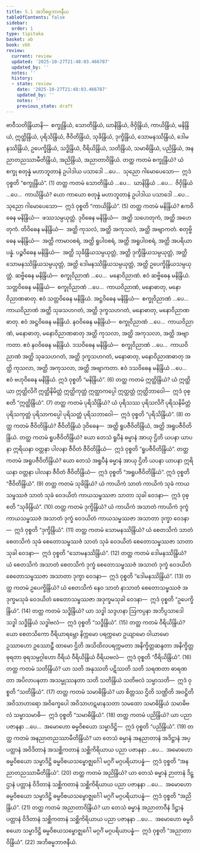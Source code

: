 ```yaml
---
title: 5.1 အဘိဓမ္မဘာဇနီယ
tableOfContents: false
sidebar:
  order: 1
type: tipitaka
basket: ab
book: vbh
review:
  current: review
  updated: '2025-10-27T21:48:03.466787'
  updated_by: ''
  notes: ''
  history:
  - state: review
    date: '2025-10-27T21:48:03.466787'
    updated_by: ''
    notes: ''
    previous_state: draft
---
```



<ReviewStatus review={frontmatter.review} showDetails={true} />

<HypothesisAnnotation frontmatter={frontmatter} />

<DynamicBreadcrumb />

<Division number="219" book="vbh" e="ch" v="30" p="128">

<Paragraph number="859" book="vbh">
ဗာဝီသတိန္ဒြိယာနိ—  စက္ခုန္ဒြိယံ, သောတိန္ဒြိယံ, ဃာနိန္ဒြိယံ, ဇိဝှိန္ဒြိယံ, ကာယိန္ဒြိယံ, မနိန္ဒြိယံ, ဣတ္ထိန္ဒြိယံ, ပုရိသိန္ဒြိယံ, ဇီဝိတိန္ဒြိယံ, သုခိန္ဒြိယံ, ဒုက္ခိန္ဒြိယံ, သောမနဿိန္ဒြိယံ, ဒေါမနဿိန္ဒြိယံ, ဥပေက္ခိန္ဒြိယံ, သဒ္ဓိန္ဒြိယံ, ဝီရိယိန္ဒြိယံ, သတိန္ဒြိယံ, သမာဓိန္ဒြိယံ, ပညိန္ဒြိယံ, အနညာတညဿာမီတိန္ဒြိယံ, အညိန္ဒြိယံ, အညာတာဝိန္ဒြိယံ.
</Paragraph>

</Division>
<Division number="220" book="vbh" e="ch" v="30" p="128">

<Paragraph number="860" book="vbh">
တတ္ထ ကတမံ စက္ခုန္ဒြိယံ? ယံ စက္ခု စတုန္နံ မဟာဘူတာနံ ဥပါဒါယ ပသာဒေါ …ပေ…  သုညော ဂါမောပေသော—  ဣဒံ ဝုစ္စတိ “စက္ခုန္ဒြိယံ”. (1)
</Paragraph>

<Paragraph number="861" book="vbh">
တတ္ထ ကတမံ သောတိန္ဒြိယံ …ပေ…  ဃာနိန္ဒြိယံ …ပေ…  ဇိဝှိန္ဒြိယံ …ပေ…  ကာယိန္ဒြိယံ? ယော ကာယော စတုန္နံ မဟာဘူတာနံ ဥပါဒါယ ပသာဒေါ …ပေ…  သုညော ဂါမောပေသော—  ဣဒံ ဝုစ္စတိ “ကာယိန္ဒြိယံ”. (5)
</Paragraph>

<Paragraph number="862" book="vbh">
တတ္ထ ကတမံ မနိန္ဒြိယံ? ဧကဝိဓေန မနိန္ဒြိယံ—  ဖဿသမ္ပယုတ္တံ. ဒုဝိဓေန မနိန္ဒြိယံ—  အတ္ထိ သဟေတုကံ, အတ္ထိ အဟေတုကံ. တိဝိဓေန မနိန္ဒြိယံ—  အတ္ထိ ကုသလံ, အတ္ထိ အကုသလံ, အတ္ထိ အဗျာကတံ. စတုဗ္ဗိဓေန မနိန္ဒြိယံ—  အတ္ထိ ကာမာဝစရံ, အတ္ထိ ရူပါဝစရံ, အတ္ထိ အရူပါဝစရံ, အတ္ထိ အပရိယာပန္နံ. ပဉ္စဝိဓေန မနိန္ဒြိယံ—  အတ္ထိ သုခိန္ဒြိယသမ္ပယုတ္တံ, အတ္ထိ ဒုက္ခိန္ဒြိယသမ္ပယုတ္တံ, အတ္ထိ သောမနဿိန္ဒြိယသမ္ပယုတ္တံ, အတ္ထိ ဒေါမနဿိန္ဒြိယသမ္ပယုတ္တံ, အတ္ထိ ဥပေက္ခိန္ဒြိယသမ္ပယုတ္တံ. ဆဗ္ဗိဓေန မနိန္ဒြိယံ—  စက္ခုဝိညာဏံ …ပေ…  မနောဝိညာဏံ. ဧဝံ ဆဗ္ဗိဓေန မနိန္ဒြိယံ.
</Paragraph>

<Paragraph number="863" book="vbh">
သတ္တဝိဓေန မနိန္ဒြိယံ—  စက္ခုဝိညာဏံ …ပေ…  ကာယဝိညာဏံ, မနောဓာတု, မနောဝိညာဏဓာတု. ဧဝံ သတ္တဝိဓေန မနိန္ဒြိယံ.
</Paragraph>

<Paragraph number="864" book="vbh">
အဋ္ဌဝိဓေန မနိန္ဒြိယံ—  စက္ခုဝိညာဏံ …ပေ…  ကာယဝိညာဏံ အတ္ထိ သုခသဟဂတံ, အတ္ထိ ဒုက္ခသဟဂတံ, မနောဓာတု, မနောဝိညာဏဓာတု. ဧဝံ အဋ္ဌဝိဓေန မနိန္ဒြိယံ.
</Paragraph>

<Paragraph number="865" book="vbh">
နဝဝိဓေန မနိန္ဒြိယံ—  စက္ခုဝိညာဏံ …ပေ…  ကာယဝိညာဏံ, မနောဓာတု, မနောဝိညာဏဓာတု အတ္ထိ ကုသလာ, အတ္ထိ အကုသလာ, အတ္ထိ အဗျာကတာ. ဧဝံ နဝဝိဓေန မနိန္ဒြိယံ.
</Paragraph>

<Paragraph number="866" book="vbh">
ဒသဝိဓေန မနိန္ဒြိယံ—  စက္ခုဝိညာဏံ …ပေ…  ကာယဝိညာဏံ အတ္ထိ သုခသဟဂတံ, အတ္ထိ ဒုက္ခသဟဂတံ, မနောဓာတု, မနောဝိညာဏဓာတု အတ္ထိ ကုသလာ, အတ္ထိ အကုသလာ, အတ္ထိ အဗျာကတာ. ဧဝံ ဒသဝိဓေန မနိန္ဒြိယံ …ပေ…  ဧဝံ ဗဟုဝိဓေန မနိန္ဒြိယံ. ဣဒံ ဝုစ္စတိ “မနိန္ဒြိယံ”. (6)
</Paragraph>

<Paragraph number="867" book="vbh">
တတ္ထ ကတမံ ဣတ္ထိန္ဒြိယံ? ယံ ဣတ္ထိယာ ဣတ္ထိလိင်္ဂံ ဣတ္ထိနိမိတ္တံ ဣတ္ထိကုတ္တံ ဣတ္ထာကပ္ပေါ ဣတ္ထတ္တံ ဣတ္ထိဘာဝေါ—  ဣဒံ ဝုစ္စတိ “ဣတ္ထိန္ဒြိယံ”. (7)
</Paragraph>

<Paragraph number="868" book="vbh">
တတ္ထ ကတမံ ပုရိသိန္ဒြိယံ? ယံ ပုရိသဿ ပုရိသလိင်္ဂံ ပုရိသနိမိတ္တံ ပုရိသကုတ္တံ ပုရိသာကပ္ပေါ ပုရိသတ္တံ ပုရိသဘာဝေါ—  ဣဒံ ဝုစ္စတိ “ပုရိသိန္ဒြိယံ”. (8)
</Paragraph>

<Paragraph number="869" book="vbh">
တတ္ထ ကတမံ ဇီဝိတိန္ဒြိယံ? ဇီဝိတိန္ဒြိယံ ဒုဝိဓေန—  အတ္ထိ ရူပဇီဝိတိန္ဒြိယံ, အတ္ထိ အရူပဇီဝိတိန္ဒြိယံ.
</Paragraph>

<Paragraph number="870" book="vbh">
တတ္ထ ကတမံ ရူပဇီဝိတိန္ဒြိယံ? ယော တေသံ ရူပီနံ ဓမ္မာနံ အာယု ဌိတိ ယပနာ ယာပနာ ဣရိယနာ ဝတ္တနာ ပါလနာ ဇီဝိတံ ဇီဝိတိန္ဒြိယံ—  ဣဒံ ဝုစ္စတိ “ရူပဇီဝိတိန္ဒြိယံ”.
</Paragraph>

<Paragraph number="871" book="vbh">
တတ္ထ ကတမံ အရူပဇီဝိတိန္ဒြိယံ? ယော တေသံ အရူပီနံ ဓမ္မာနံ အာယု ဌိတိ ယပနာ ယာပနာ ဣရိယနာ ဝတ္တနာ ပါလနာ ဇီဝိတံ ဇီဝိတိန္ဒြိယံ—  ဣဒံ ဝုစ္စတိ “အရူပဇီဝိတိန္ဒြိယံ”. ဣဒံ ဝုစ္စတိ “ဇီဝိတိန္ဒြိယံ”. (9)
</Paragraph>

<Paragraph number="872" book="vbh">
တတ္ထ ကတမံ သုခိန္ဒြိယံ? ယံ ကာယိကံ သာတံ ကာယိကံ သုခံ ကာယသမ္ဖဿဇံ သာတံ သုခံ ဝေဒယိတံ ကာယသမ္ဖဿဇာ သာတာ သုခါ ဝေဒနာ—  ဣဒံ ဝုစ္စတိ “သုခိန္ဒြိယံ”. (10)
</Paragraph>

<Paragraph number="873" book="vbh">
တတ္ထ ကတမံ ဒုက္ခိန္ဒြိယံ? ယံ ကာယိကံ အသာတံ ကာယိကံ ဒုက္ခံ ကာယသမ္ဖဿဇံ အသာတံ ဒုက္ခံ ဝေဒယိတံ ကာယသမ္ဖဿဇာ အသာတာ ဒုက္ခာ ဝေဒနာ—  ဣဒံ ဝုစ္စတိ “ဒုက္ခိန္ဒြိယံ”. (11)
</Paragraph>

<Paragraph number="874" book="vbh">
တတ္ထ ကတမံ သောမနဿိန္ဒြိယံ? ယံ စေတသိကံ သာတံ စေတသိကံ သုခံ စေတောသမ္ဖဿဇံ သာတံ သုခံ ဝေဒယိတံ စေတောသမ္ဖဿဇာ သာတာ သုခါ ဝေဒနာ—  ဣဒံ ဝုစ္စတိ “သောမနဿိန္ဒြိယံ”. (12)
</Paragraph>

<Paragraph number="875" book="vbh">
တတ္ထ ကတမံ ဒေါမနဿိန္ဒြိယံ? ယံ စေတသိကံ အသာတံ စေတသိကံ ဒုက္ခံ စေတောသမ္ဖဿဇံ အသာတံ ဒုက္ခံ ဝေဒယိတံ စေတောသမ္ဖဿဇာ အသာတာ ဒုက္ခာ ဝေဒနာ—  ဣဒံ ဝုစ္စတိ “ဒေါမနဿိန္ဒြိယံ”. (13)
</Paragraph>

<Paragraph number="876" book="vbh">
တတ္ထ ကတမံ ဥပေက္ခိန္ဒြိယံ? ယံ စေတသိကံ နေဝ သာတံ နာသာတံ စေတောသမ္ဖဿဇံ အဒုက္ခမသုခံ ဝေဒယိတံ စေတောသမ္ဖဿဇာ အဒုက္ခမသုခါ ဝေဒနာ—  ဣဒံ ဝုစ္စတိ “ဥပေက္ခိန္ဒြိယံ”. (14)
</Paragraph>

<Paragraph number="877" book="vbh">
တတ္ထ ကတမံ သဒ္ဓိန္ဒြိယံ? ယာ သဒ္ဓါ သဒ္ဒဟနာ ဩကပ္ပနာ အဘိပ္ပသာဒေါ သဒ္ဓါ သဒ္ဓိန္ဒြိယံ သဒ္ဓါဗလံ—  ဣဒံ ဝုစ္စတိ “သဒ္ဓိန္ဒြိယံ”. (15)
</Paragraph>

<Paragraph number="878" book="vbh">
တတ္ထ ကတမံ ဝီရိယိန္ဒြိယံ? ယော စေတသိကော ဝီရိယာရမ္ဘော နိက္ကမော ပရက္ကမော ဥယျာမော ဝါယာမော ဥဿာဟော ဥဿောဠှီ ထာမော ဌိတိ အသိထိလပရက္ကမတာ အနိက္ခိတ္တဆန္ဒတာ အနိက္ခိတ္တဓုရတာ ဓုရသမ္ပဂ္ဂါဟော ဝီရိယံ ဝီရိယိန္ဒြိယံ ဝီရိယဗလံ—  ဣဒံ ဝုစ္စတိ “ဝီရိယိန္ဒြိယံ”. (16)
</Paragraph>

<Paragraph number="879" book="vbh">
တတ္ထ ကတမံ သတိန္ဒြိယံ? ယာ သတိ အနုဿတိ ပဋိဿတိ သတိ သရဏတာ ဓာရဏတာ အပိလာပနတာ အသမ္မုဿနတာ သတိ သတိန္ဒြိယံ သတိဗလံ သမ္မာသတိ—  ဣဒံ ဝုစ္စတိ “သတိန္ဒြိယံ”. (17)
</Paragraph>

<Paragraph number="880" book="vbh">
တတ္ထ ကတမံ သမာဓိန္ဒြိယံ? ယာ စိတ္တဿ ဌိတိ သဏ္ဌိတိ အဝဋ္ဌိတိ အဝိသာဟာရော အဝိက္ခေပေါ အဝိသာဟဋမာနသတာ သမထော သမာဓိန္ဒြိယံ သမာဓိဗလံ သမ္မာသမာဓိ—  ဣဒံ ဝုစ္စတိ “သမာဓိန္ဒြိယံ”. (18)
</Paragraph>

<Paragraph number="881" book="vbh">
တတ္ထ ကတမံ ပညိန္ဒြိယံ? ယာ ပညာ ပဇာနနာ …ပေ…  အမောဟော ဓမ္မဝိစယော သမ္မာဒိဋ္ဌိ—  ဣဒံ ဝုစ္စတိ “ပညိန္ဒြိယံ”. (19)
</Paragraph>

<Paragraph number="882" book="vbh">
တတ္ထ ကတမံ အနညာတညဿာမီတိန္ဒြိယံ? ယာ တေသံ ဓမ္မာနံ အနညာတာနံ အဒိဋ္ဌာနံ အပ္ပတ္တာနံ အဝိဒိတာနံ အသစ္ဆိကတာနံ သစ္ဆိကိရိယာယ ပညာ ပဇာနနာ …ပေ…  အမောဟော ဓမ္မဝိစယော သမ္မာဒိဋ္ဌိ ဓမ္မဝိစယသမ္ဗောဇ္ဈင်္ဂေါ မဂ္ဂင်္ဂံ မဂ္ဂပရိယာပန္နံ—  ဣဒံ ဝုစ္စတိ “အနညာတညဿာမီတိန္ဒြိယံ”. (20)
</Paragraph>

<Paragraph number="883" book="vbh">
တတ္ထ ကတမံ အညိန္ဒြိယံ? ယာ တေသံ ဓမ္မာနံ ဉာတာနံ ဒိဋ္ဌာနံ ပတ္တာနံ ဝိဒိတာနံ သစ္ဆိကတာနံ သစ္ဆိကိရိယာယ ပညာ ပဇာနနာ …ပေ…  အမောဟော ဓမ္မဝိစယော သမ္မာဒိဋ္ဌိ ဓမ္မဝိစယသမ္ဗောဇ္ဈင်္ဂေါ မဂ္ဂင်္ဂံ မဂ္ဂပရိယာပန္နံ—  ဣဒံ ဝုစ္စတိ “အညိန္ဒြိယံ”. (21)
</Paragraph>

<Paragraph number="884" book="vbh">
တတ္ထ ကတမံ အညာတာဝိန္ဒြိယံ? ယာ တေသံ ဓမ္မာနံ အညာတာဝီနံ ဒိဋ္ဌာနံ ပတ္တာနံ ဝိဒိတာနံ သစ္ဆိကတာနံ သစ္ဆိကိရိယာယ ပညာ ပဇာနနာ …ပေ…  အမောဟော ဓမ္မဝိစယော သမ္မာဒိဋ္ဌိ ဓမ္မဝိစယသမ္ဗောဇ္ဈင်္ဂေါ မဂ္ဂင်္ဂံ မဂ္ဂပရိယာပန္နံ—  ဣဒံ ဝုစ္စတိ “အညာတာဝိန္ဒြိယံ”. (22)

</Paragraph>
</Division>

<Paragraph number="885" type="center" book="vbh">
အဘိဓမ္မဘာဇနီယံ.
</Paragraph>